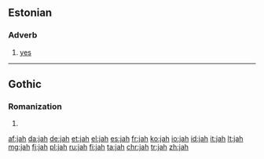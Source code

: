{{also|Jah}}
==Estonian==

===Adverb===
{{head|et|adverb}}

# [[yes]]

----

==Gothic==
===Romanization===
{{got-rom}}

# {{got-romanization of|𐌾𐌰𐌷}}

[[af:jah]]
[[da:jah]]
[[de:jah]]
[[et:jah]]
[[el:jah]]
[[es:jah]]
[[fr:jah]]
[[ko:jah]]
[[io:jah]]
[[id:jah]]
[[it:jah]]
[[lt:jah]]
[[mg:jah]]
[[fj:jah]]
[[pl:jah]]
[[ru:jah]]
[[fi:jah]]
[[ta:jah]]
[[chr:jah]]
[[tr:jah]]
[[zh:jah]]